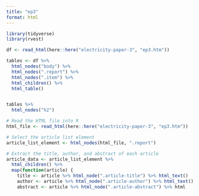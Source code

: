 ```yaml
---
title: "ep3"
format: html
---
```


```r
library(tidyverse)
library(rvest)
```

```r
df <- read_html(here::here("electricity-paper-3", "ep3.htm"))

tables <- df %>% 
  html_nodes("body") %>% 
  html_nodes(".report") %>% 
  html_nodes(".item") %>% 
  html_children() %>% 
  html_table()


tables %>% 
  html_nodes("h2")
```



```r
# Read the HTML file into R
html_file <- read_html(here::here("electricity-paper-3", "ep3.htm"))

# Select the article list element
article_list_element <- html_nodes(html_file, ".report")

# Extract the title, author, and abstract of each article
article_data <- article_list_element %>%
  html_children() %>%
  map(function(article) {
    title <- article %>% html_node(".article-title") %>% html_text()
    author <- article %>% html_node(".article-author") %>% html_text()
    abstract <- article %>% html_node(".article-abstract") %>% html
```

